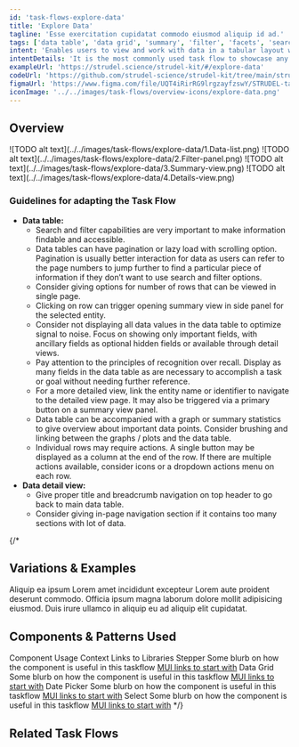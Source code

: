 ```yaml
---
id: 'task-flows-explore-data'
title: 'Explore Data'
tagline: 'Esse exercitation cupidatat commodo eiusmod aliquip id ad.'
tags: ['data table', 'data grid', 'summary', 'filter', 'facets', 'search']
intent: 'Enables users to view and work with data in a tabular layout with search, sort, filter, and summary view interactions.'
intentDetails: 'It is the most commonly used task flow to showcase any entity and make it easily consumable and accessible.'
exampleUrl: 'https://strudel.science/strudel-kit/#/explore-data'
codeUrl: 'https://github.com/strudel-science/strudel-kit/tree/main/strudel-demo-app/src/app/explore-data'
figmaUrl: 'https://www.figma.com/file/UQT4iRirRG9lrgzayfzswY/STRUDEL-task-flows?type=design&node-id=1%3A52634&mode=design&t=YPdwq8c0BdXx5Um8-1'
iconImage: '../../images/task-flows/overview-icons/explore-data.png'
---
```


## Overview

<Grid container spacing={4}>
  <Grid item md={4}>
    ![TODO alt text](../../images/task-flows/explore-data/1.Data-list.png)
  </Grid>
  <Grid item md={4}>
    ![TODO alt text](../../images/task-flows/explore-data/2.Filter-panel.png)
  </Grid>
  <Grid item md={4}>
    ![TODO alt text](../../images/task-flows/explore-data/3.Summary-view.png)
  </Grid>
  <Grid item md={4}>
    ![TODO alt text](../../images/task-flows/explore-data/4.Details-view.png)
  </Grid>
</Grid>

### Guidelines for adapting the Task Flow

<ul>
 <li>
  <b>Data table:</b>
    <ul>
    <li>
      Search and filter capabilities are very important to make information findable and accessible.
    </li>
    <li>
      Data tables can have pagination or lazy load with scrolling option. Pagination is usually better interaction for data as users can refer to the page numbers to jump further to find a particular piece of information if they don’t want to use search and filter options. 
    </li>
    <li>
      Consider giving options for number of rows that can be viewed in single page.
    </li>
    <li>
      Clicking on row can trigger opening summary view in side panel for the selected entity.
    </li>
    <li>
      Consider not displaying all data values in the data table to optimize signal to noise. Focus on showing only important fields, with ancillary fields as optional hidden fields or available through detail views. 
    </li>
    <li>
      Pay attention to the principles of recognition over recall. Display as many fields in the data table as are necessary to accomplish a task or goal without needing further reference.
    </li>
    <li>
      For a more detailed view, link the entity name or identifier to navigate to the detailed view page. It may also be triggered via a primary button on a summary view panel.
    </li>
    <li>
      Data table can be accompanied with a graph or summary statistics to give overview about important data points. Consider brushing and linking between the graphs / plots and the data table. 
    </li>
    <li>
      Individual rows may require actions. A single button may be displayed as a column at the end of the row. If there are multiple actions available, consider icons or a dropdown actions menu on each row. 
    </li>
    </ul>
  </li>
  <li>
    <b>Data detail view:</b>
    <ul>
      <li>
        Give proper title and breadcrumb navigation on top header to go back to main data table.
      </li>
      <li>
        Consider giving in-page navigation section if it contains too many sections with lot of data.
      </li>
    </ul>
  </li>
</ul>

{/*
## Variations & Examples

Aliquip ea ipsum Lorem amet incididunt excepteur Lorem aute proident deserunt commodo. Officia ipsum magna laborum dolore mollit adipisicing eiusmod. Duis irure ullamco in aliquip eu ad aliquip elit cupidatat.

## Components & Patterns Used

<InfoTable>
  <TableHead>
    <TableRow>
      <TableCell>Component</TableCell>
      <TableCell>Usage Context</TableCell>
      <TableCell>Links to Libraries</TableCell>
    </TableRow>
  </TableHead>
  <TableBody>
    <TableRow>
      <TableCell>Stepper</TableCell>
      <TableCell>Some blurb on how the component is useful in this taskflow</TableCell>
      <TableCell><a href="https://mui.com/material-ui/react-stepper/" target="_blank">MUI links to start with</a></TableCell>
    </TableRow>
    <TableRow>
      <TableCell>Data Grid</TableCell>
      <TableCell>Some blurb on how the component is useful in this taskflow</TableCell>
      <TableCell><a href="https://mui.com/x/react-data-grid/" target="_blank">MUI links to start with</a></TableCell>
    </TableRow>
    <TableRow>
      <TableCell>Date Picker</TableCell>
      <TableCell>Some blurb on how the component is useful in this taskflow</TableCell>
      <TableCell><a href="https://mui.com/x/react-date-pickers/" target="_blank">MUI links to start with</a></TableCell>
    </TableRow>
    <TableRow>
      <TableCell>Select</TableCell>
      <TableCell>Some blurb on how the component is useful in this taskflow</TableCell>
      <TableCell><a href="https://mui.com/material-ui/react-select/">MUI links to start with</a></TableCell>
    </TableRow>
  </TableBody>
</InfoTable>
*/}

## Related Task Flows

<Grid container spacing={4}>
  <Grid item md={6}>
    <TaskFlowCard name="Run Computation" />
  </Grid>
  <Grid item md={6}>
    <TaskFlowCard name="Contribute Data" />
  </Grid>
</Grid>